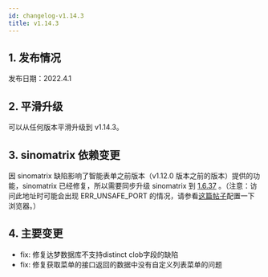 ```yaml
---
id: changelog-v1.14.3
title: v1.14.3
---
```



## 1. 发布情况

发布日期：2022.4.1

<BundleList version="1.14.3" frontend="1.14.1" backend="1.14.3" font="1.13.0" />

## 2. 平滑升级

可以从任何版本平滑升级到 v1.14.3。

## 3. sinomatrix 依赖变更

因 sinomatrix 缺陷影响了智能表单之前版本（v1.12.0 版本之前的版本）提供的功能，sinomatrix 已经修复，所以需要同步升级 sinomatrix 到 [1.6.37](http://47.93.34.153:10080/sino-matrix/sino-matrix/blob/master/CHANGELOG.md) 。（注意：访问此地址时可能会出现 ERR_UNSAFE_PORT 的情况，请参看[这篇帖子](https://blog.csdn.net/kjcxmx/article/details/118122483)配置一下浏览器。）

## 4. 主要变更

- fix: 修复达梦数据库不支持distinct clob字段的缺陷
- fix: 修复获取菜单的接口返回的数据中没有自定义列表菜单的问题
